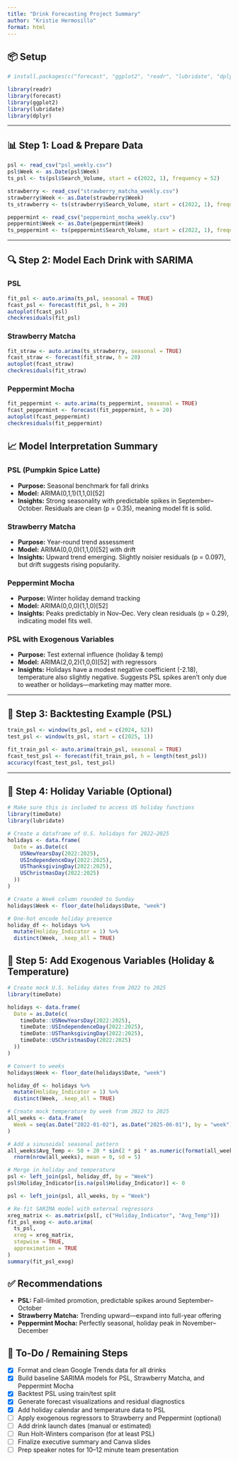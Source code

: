 ```yaml
---
title: "Drink Forecasting Project Summary"
author: "Kristie Hermosillo"
format: html
---
```


## 📦 Setup

```r
# install.packages(c("forecast", "ggplot2", "readr", "lubridate", "dplyr")) # Uncomment if not yet installed

library(readr)
library(forecast)
library(ggplot2)
library(lubridate)
library(dplyr)
```

------------------------------------------------------------------------

## 📊 Step 1: Load & Prepare Data

```r
psl <- read_csv("psl_weekly.csv")
psl$Week <- as.Date(psl$Week)
ts_psl <- ts(psl$Search_Volume, start = c(2022, 1), frequency = 52)

strawberry <- read_csv("strawberry_matcha_weekly.csv")
strawberry$Week <- as.Date(strawberry$Week)
ts_strawberry <- ts(strawberry$Search_Volume, start = c(2022, 1), frequency = 52)

peppermint <- read_csv("peppermint_mocha_weekly.csv")
peppermint$Week <- as.Date(peppermint$Week)
ts_peppermint <- ts(peppermint$Search_Volume, start = c(2022, 1), frequency = 52)
```

------------------------------------------------------------------------

## 🔍 Step 2: Model Each Drink with SARIMA

### PSL

```r
fit_psl <- auto.arima(ts_psl, seasonal = TRUE)
fcast_psl <- forecast(fit_psl, h = 20)
autoplot(fcast_psl)
checkresiduals(fit_psl)
```

### Strawberry Matcha

```r
fit_straw <- auto.arima(ts_strawberry, seasonal = TRUE)
fcast_straw <- forecast(fit_straw, h = 20)
autoplot(fcast_straw)
checkresiduals(fit_straw)
```

### Peppermint Mocha

```r
fit_peppermint <- auto.arima(ts_peppermint, seasonal = TRUE)
fcast_peppermint <- forecast(fit_peppermint, h = 20)
autoplot(fcast_peppermint)
checkresiduals(fit_peppermint)
```

## 📈 Model Interpretation Summary

### PSL (Pumpkin Spice Latte)
- **Purpose:** Seasonal benchmark for fall drinks  
- **Model:** ARIMA(0,1,1)(1,1,0)[52]  
- **Insights:** Strong seasonality with predictable spikes in September–October. Residuals are clean (p = 0.35), meaning model fit is solid.

### Strawberry Matcha
- **Purpose:** Year-round trend assessment  
- **Model:** ARIMA(0,0,0)(1,1,0)[52] with drift  
- **Insights:** Upward trend emerging. Slightly noisier residuals (p = 0.097), but drift suggests rising popularity.

### Peppermint Mocha
- **Purpose:** Winter holiday demand tracking  
- **Model:** ARIMA(0,0,0)(1,1,0)[52]  
- **Insights:** Peaks predictably in Nov–Dec. Very clean residuals (p = 0.29), indicating model fits well.

### PSL with Exogenous Variables
- **Purpose:** Test external influence (holiday & temp)  
- **Model:** ARIMA(2,0,2)(1,0,0)[52] with regressors  
- **Insights:** Holidays have a modest negative coefficient (-2.18), temperature also slightly negative. Suggests PSL spikes aren't only due to weather or holidays—marketing may matter more.

------------------------------------------------------------------------

## 🧪 Step 3: Backtesting Example (PSL)

```r
train_psl <- window(ts_psl, end = c(2024, 52))
test_psl <- window(ts_psl, start = c(2025, 1))

fit_train_psl <- auto.arima(train_psl, seasonal = TRUE)
fcast_test_psl <- forecast(fit_train_psl, h = length(test_psl))
accuracy(fcast_test_psl, test_psl)
```

------------------------------------------------------------------------

## 🧩 Step 4: Holiday Variable (Optional)

```r
# Make sure this is included to access US holiday functions
library(timeDate)
library(lubridate)

# Create a dataframe of U.S. holidays for 2022–2025
holidays <- data.frame(
  Date = as.Date(c(
    USNewYearsDay(2022:2025),
    USIndependenceDay(2022:2025),
    USThanksgivingDay(2022:2025),
    USChristmasDay(2022:2025)
  ))
)

# Create a Week column rounded to Sunday
holidays$Week <- floor_date(holidays$Date, "week")

# One-hot encode holiday presence
holiday_df <- holidays %>%
  mutate(Holiday_Indicator = 1) %>%
  distinct(Week, .keep_all = TRUE)
```

## 🎉 Step 5: Add Exogenous Variables (Holiday & Temperature)

```r
# Create mock U.S. holiday dates from 2022 to 2025
library(timeDate)

holidays <- data.frame(
  Date = as.Date(c(
    timeDate::USNewYearsDay(2022:2025),
    timeDate::USIndependenceDay(2022:2025),
    timeDate::USThanksgivingDay(2022:2025),
    timeDate::USChristmasDay(2022:2025)
  ))
)

# Convert to weeks
holidays$Week <- floor_date(holidays$Date, "week")

holiday_df <- holidays %>%
  mutate(Holiday_Indicator = 1) %>%
  distinct(Week, .keep_all = TRUE)
```

```r
# Create mock temperature by week from 2022 to 2025
all_weeks <- data.frame(
  Week = seq(as.Date("2022-01-02"), as.Date("2025-06-01"), by = "week")
)

# Add a sinusoidal seasonal pattern
all_weeks$Avg_Temp <- 50 + 20 * sin(2 * pi * as.numeric(format(all_weeks$Week, "%j")) / 365) +
  rnorm(nrow(all_weeks), mean = 0, sd = 5)
```

```r
# Merge in holiday and temperature
psl <- left_join(psl, holiday_df, by = "Week")
psl$Holiday_Indicator[is.na(psl$Holiday_Indicator)] <- 0

psl <- left_join(psl, all_weeks, by = "Week")
```

```r
# Re-fit SARIMA model with external regressors
xreg_matrix <- as.matrix(psl[, c("Holiday_Indicator", "Avg_Temp")])
fit_psl_exog <- auto.arima(
  ts_psl,
  xreg = xreg_matrix,
  stepwise = TRUE,
  approximation = TRUE
)
summary(fit_psl_exog)
```

## ✅ Recommendations

-   **PSL:** Fall-limited promotion, predictable spikes around September–October\
-   **Strawberry Matcha:** Trending upward—expand into full-year offering\
-   **Peppermint Mocha:** Perfectly seasonal, holiday peak in November–December

## 🚧 To-Do / Remaining Steps
- [x] Format and clean Google Trends data for all drinks  
- [x] Build baseline SARIMA models for PSL, Strawberry Matcha, and Peppermint Mocha  
- [x] Backtest PSL using train/test split  
- [x] Generate forecast visualizations and residual diagnostics  
- [x] Add holiday calendar and temperature data to PSL  
- [ ] Apply exogenous regressors to Strawberry and Peppermint (optional)
- [ ] Add drink launch dates (manual or estimated)  
- [ ] Run Holt-Winters comparison (for at least PSL)  
- [ ] Finalize executive summary and Canva slides  
- [ ] Prep speaker notes for 10–12 minute team presentation  

